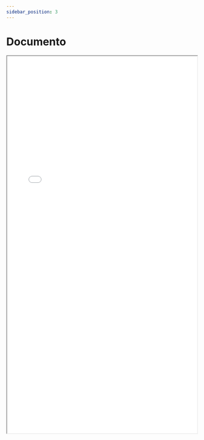 ```yaml
---
sidebar_position: 3
---
```


# Documento


<iframe src={useBaseUrl('/pdf/Thesis.pdf')} width="100%" height="1000vh">
Este navegador chafa no soporta PDFs. <a href={useBaseUrl('/pdf/Thesis.pdf')}>Mejor descárgalo</a>
</iframe>

